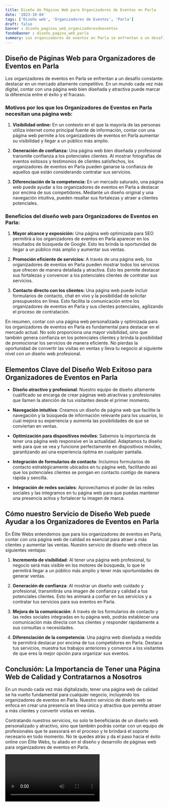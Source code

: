 ```yaml
---
title: Diseño de Páginas Web para Organizadores de Eventos en Parla
date: '2023-10-04'
tags: ['Diseño web', 'Organizadores de Eventos', 'Parla']
draft: false
banner : diseño_paginas_web_organizadoresdeeventos
fondoBanner : diseño_pagina_web_parla
summary: Los organizadores de eventos en Parla se enfrentan a un desafío constante destacar en un mercado altamente competitivo. En un mundo cada vez más digital, contar con una página web bien diseñada y atractiva puede marcar la diferencia entre el éxito y el fracaso.
---
```


## **Diseño de Páginas Web para Organizadores de Eventos en Parla**

Los organizadores de eventos en Parla se enfrentan a un desafío constante: destacar en un mercado altamente competitivo. En un mundo cada vez más digital, contar con una página web bien diseñada y atractiva puede marcar la diferencia entre el éxito y el fracaso.

### **Motivos por los que los Organizadores de Eventos en Parla necesitan una página web:**

1. **Visibilidad online:** En un contexto en el que la mayoría de las personas utiliza internet como principal fuente de información, contar con una página web permite a los organizadores de eventos en Parla aumentar su visibilidad y llegar a un público más amplio.

2. **Generación de confianza:** Una página web bien diseñada y profesional transmite confianza a los potenciales clientes. Al mostrar fotografías de eventos exitosos y testimonios de clientes satisfechos, los organizadores de eventos en Parla pueden ganarse la confianza de aquellos que están considerando contratar sus servicios.

3. **Diferenciación de la competencia:** En un mercado saturado, una página web puede ayudar a los organizadores de eventos en Parla a destacar por encima de sus competidores. Mediante un diseño original y una navegación intuitiva, pueden resaltar sus fortalezas y atraer a clientes potenciales.

### **Beneficios del diseño web para Organizadores de Eventos en Parla:**

1. **Mayor alcance y exposición:** Una página web optimizada para SEO permitirá a los organizadores de eventos en Parla aparecer en los resultados de búsqueda de Google. Esto les brinda la oportunidad de llegar a un público más amplio y aumentar sus ventas.

2. **Promoción eficiente de servicios:** A través de una página web, los organizadores de eventos en Parla pueden mostrar todos los servicios que ofrecen de manera detallada y atractiva. Esto les permite destacar sus fortalezas y convencer a los potenciales clientes de contratar sus servicios.

3. **Contacto directo con los clientes:** Una página web puede incluir formularios de contacto, chat en vivo y la posibilidad de solicitar presupuestos en línea. Esto facilita la comunicación entre los organizadores de eventos en Parla y sus clientes potenciales, agilizando el proceso de contratación.

En resumen, contar con una página web personalizada y optimizada para los organizadores de eventos en Parla es fundamental para destacar en el mercado actual. No solo proporciona una mayor visibilidad, sino que también genera confianza en los potenciales clientes y brinda la posibilidad de promocionar los servicios de manera eficiente. No pierdas la oportunidad de convertir las visitas en ventas y lleva tu negocio al siguiente nivel con un diseño web profesional.

<GifSeo />

<Cta />

## Elementos Clave del Diseño Web Exitoso para Organizadores de Eventos en Parla

- **Diseño atractivo y profesional**: Nuestro equipo de diseño altamente cualificado se encarga de crear páginas web atractivas y profesionales que llamen la atención de tus visitantes desde el primer momento.

- **Navegación intuitiva**: Creamos un diseño de página web que facilite la navegación y la búsqueda de información relevante para los usuarios, lo cual mejora su experiencia y aumenta las posibilidades de que se conviertan en ventas.

- **Optimización para dispositivos móviles**: Sabemos la importancia de tener una página web responsive en la actualidad. Adaptamos tu diseño web para que se vea y funcione perfectamente en dispositivos móviles, garantizando así una experiencia óptima en cualquier pantalla.

- **Integración de formularios de contacto**: Incluimos formularios de contacto estratégicamente ubicados en tu página web, facilitando así que los potenciales clientes se pongan en contacto contigo de manera rápida y sencilla.

- **Integración de redes sociales**: Aprovechamos el poder de las redes sociales y las integramos en tu página web para que puedas mantener una presencia activa y fortalecer tu imagen de marca.

## Cómo nuestro Servicio de Diseño Web puede Ayudar a los Organizadores de Eventos en Parla

En Élite Webs entendemos que para los organizadores de eventos en Parla, contar con una página web de calidad es esencial para atraer a más clientes y aumentar las ventas. Nuestro servicio de diseño web ofrece las siguientes ventajas:

1. **Incremento de visibilidad**: Al tener una página web profesional, tu negocio será más visible en los motores de búsqueda, lo que te permitirá llegar a un público más amplio y tener más oportunidades de generar ventas.

2. **Generación de confianza**: Al mostrar un diseño web cuidado y profesional, transmitirás una imagen de confianza y calidad a tus potenciales clientes. Esto les animará a confiar en tus servicios y a contratar tus servicios para sus eventos en Parla.

3. **Mejora de la comunicación**: A través de los formularios de contacto y las redes sociales integradas en tu página web, podrás establecer una comunicación más directa con tus clientes y responder rápidamente a sus consultas o necesidades.

4. **Diferenciación de la competencia**: Una página web diseñada a medida te permitirá destacar por encima de tus competidores en Parla. Destaca tus servicios, muestra tus trabajos anteriores y convence a los visitantes de que eres la mejor opción para organizar sus eventos.

## Conclusión: La Importancia de Tener una Página Web de Calidad y Contratarnos a Nosotros

En un mundo cada vez más digitalizado, tener una página web de calidad se ha vuelto fundamental para cualquier negocio, incluyendo los organizadores de eventos en Parla. Nuestro servicio de diseño web se enfoca en crear una presencia en línea única y atractiva que permita atraer a más clientes y convertir visitas en ventas.

Contratando nuestros servicios, no solo te beneficiarás de un diseño web personalizado y atractivo, sino que también podrás contar con un equipo de profesionales que te asesorará en el proceso y te brindará el soporte necesario en todo momento. No te quedes atrás y da el paso hacia el éxito online con Élite Webs, tu aliado en el diseño y desarrollo de páginas web para organizadores de eventos en Parla.

<Video />

<CtaBot job='Organizadores de Eventos' city='Parla'/>

<Gmaps query='Parla+españa+maps' />